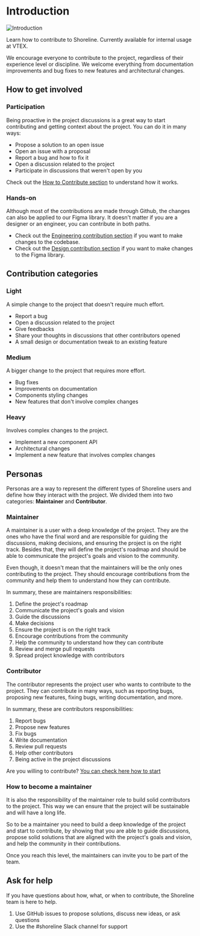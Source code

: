# Introduction

![Introduction](/assets/introduction.png)

Learn how to contribute to Shoreline. Currently available for internal usage at VTEX.

We encourage everyone to contribute to the project, regardless of their experience level or discipline.
We welcome everything from documentation improvements and bug fixes to new features and architectural changes.

## How to get involved

### Participation

Being proactive in the project discussions is a great way to start contributing and getting context about the project. You can do it in many ways:

* Propose a solution to an open issue
* Open an issue with a proposal
* Report a bug and how to fix it
* Open a discussion related to the project
* Participate in discussions that weren't open by you

Check out the [How to Contribute section](/guides/how-to-contribute) to understand how it works.

### Hands-on

Although most of the contributions are made through Github, the changes can also be applied to our Figma library.
It doesn't matter if you are a designer or an engineer, you can contribute in both paths.

- Check out the [Engineering contribution section](/guides/code/development-guideline) if you want to make changes to the codebase.
- Check out the [Design contribution section](/guides/design/handoff-requirements) if you want to make changes to the Figma library.

## Contribution categories

### Light
A simple change to the project that doesn't require much effort.

* Report a bug
* Open a discussion related to the project
* Give feedbacks
* Share your thoughts in discussions that other contributors opened
* A small design or documentation tweak to an existing feature

### Medium
A bigger change to the project that requires more effort.

* Bug fixes
* Improvements on documentation
* Components styling changes
* New features that don't involve complex changes

### Heavy
Involves complex changes to the project.

* Implement a new component API
* Architectural changes
* Implement a new feature that involves complex changes

## Personas

Personas are a way to represent the different types of Shoreline users and define how they interact with the project.
We divided them into two categories: **Maintainer** and **Contributor**.

### Maintainer

A maintainer is a user with a deep knowledge of the project. They are the ones who have the final word and are
responsible for guiding the discussions, making decisions, and ensuring the project is on the right track. Besides that,
they will define the project's roadmap and should be able to communicate the project's goals and vision to the community.

Even though, it doesn't mean that the maintainers will be the only ones contributing to the project. They should encourage
contributions from the community and help them to understand how they can contribute.

In summary, these are maintainers responsibilities:

1. Define the project's roadmap
2. Communicate the project's goals and vision
3. Guide the discussions
4. Make decisions
5. Ensure the project is on the right track
6. Encourage contributions from the community
7. Help the community to understand how they can contribute
8. Review and merge pull requests
9. Spread project knowledge with contributors

### Contributor

The contributor represents the project user who wants to contribute to the project. They can contribute in many ways, such as
reporting bugs, proposing new features, fixing bugs, writing documentation, and more.

In summary, these are contributors responsibilities:

1. Report bugs
2. Propose new features
3. Fix bugs
4. Write documentation
5. Review pull requests
6. Help other contributors
7. Being active in the project discussions

Are you willing to contribute? [You can check here how to start](/guides/contributing)

### How to become a maintainer

It is also the responsibility of the maintainer role to build solid contributors to the project. This way we can ensure that the project will be sustainable and will have a long life.

So to be a maintainer you need to build a deep knowledge of the project and start to contribute, by showing that you are able to guide discussions,
propose solid solutions that are aligned with the project's goals and vision, and help the community in their contributions.

Once you reach this level, the maintainers can invite you to be part of the team.

## Ask for help

If you have questions about how, what, or when to contribute, the Shoreline team is here to help.

1. Use GitHub issues to propose solutions, discuss new ideas, or ask questions
2. Use the #shoreline Slack channel for support
